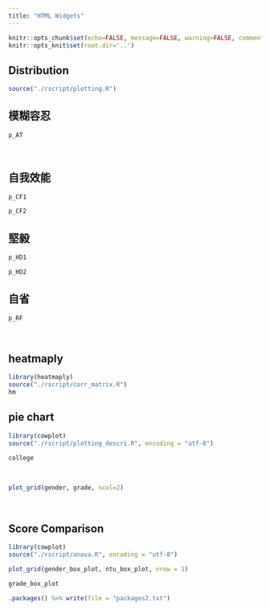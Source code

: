 ```yaml
---
title: "HTML Widgets"
---
```

```r
knitr::opts_chunk$set(echo=FALSE, message=FALSE, warning=FALSE, comment="", dev='svg')
knitr::opts_knit$set(root.dir='..')
```


## Distribution
```r
source("./rscript/plotting.R")
```

## 模糊容忍
```r
p_AT
```

<br> 

## 自我效能
```r
p_CF1
```
```r
p_CF2
```

## 堅毅
```r
p_HD1
```
```r
p_HD2
```

## 自省
```r
p_RF
```

<br>

## heatmaply
```r
library(heatmaply)
source("./rscript/corr_matrix.R")
hm
```

## pie chart
```r
library(cowplot)
source("./rscript/plotting_descri.R", encoding = "utf-8")
```
```r
college
```


<br>

```r
plot_grid(gender, grade, ncol=2)
```

<br>

## Score Comparison
```r
library(cowplot)
source("./rscript/anova.R", encoding = "utf-8")

plot_grid(gender_box_plot, ntu_box_plot, nrow = 1)
```

```r
grade_box_plot
```



```r
.packages() %>% write(file = "packages2.txt")
```

